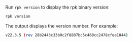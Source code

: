 Run `rpk version` to display the rpk binary version:

```bash
rpk version
```

The output displays the version number. For example: 

```bash
v22.3.5 (rev 28b2443c33b0c2f8807bc5c460cc2478cfee1044)
```